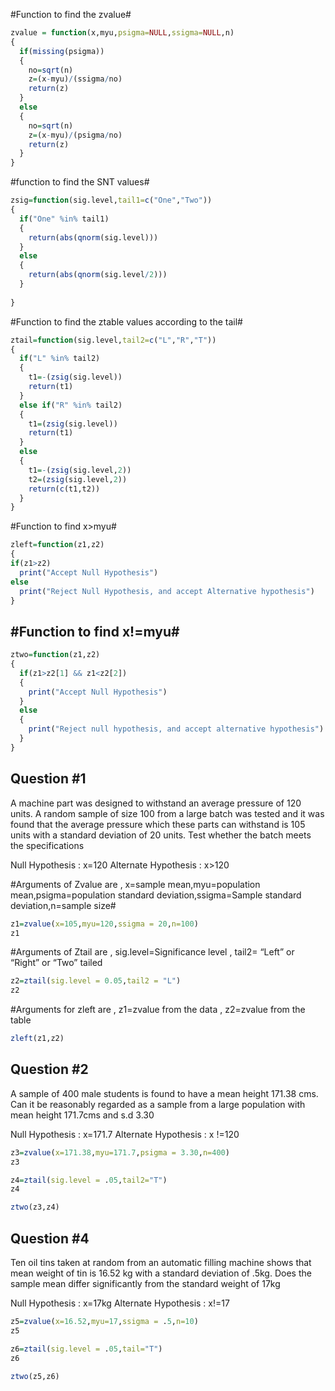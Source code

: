 #Function to find the zvalue#

```r
zvalue = function(x,myu,psigma=NULL,ssigma=NULL,n)
{
  if(missing(psigma))
  {
    no=sqrt(n)
    z=(x-myu)/(ssigma/no)
    return(z)
  }
  else
  {
    no=sqrt(n)
    z=(x-myu)/(psigma/no)
    return(z)
  }
}
```

#function to find the SNT values#
```r
zsig=function(sig.level,tail1=c("One","Two"))
{
  if("One" %in% tail1)
  {
    return(abs(qnorm(sig.level)))
  }
  else
  {
    return(abs(qnorm(sig.level/2)))
  }
  
}
```

#Function to find the ztable values according to the tail#

```r
ztail=function(sig.level,tail2=c("L","R","T"))
{
  if("L" %in% tail2)
  {
    t1=-(zsig(sig.level))
    return(t1)
  }
  else if("R" %in% tail2)
  {
    t1=(zsig(sig.level))
    return(t1) 
  }
  else
  {
    t1=-(zsig(sig.level,2))
    t2=(zsig(sig.level,2))
    return(c(t1,t2))
  }
}
```


#Function to find x>myu#

```r
zleft=function(z1,z2)
{
if(z1>z2)
  print("Accept Null Hypothesis")
else
  print("Reject Null Hypothesis, and accept Alternative hypothesis")
}

```


#Function to find x!=myu#
--------------------------

```r
ztwo=function(z1,z2)
{
  if(z1>z2[1] && z1<z2[2])
  {
    print("Accept Null Hypothesis")
  }
  else
  {
    print("Reject null hypothesis, and accept alternative hypothesis")
  }
}
```

Question #1
-------------

A machine part was designed to withstand an average pressure of 120 units. A random sample of size 100 from a large batch was tested and it was found that the average pressure which these parts can withstand is 105 units with a standard deviation of 20 units. Test whether the batch meets the specifications

Null Hypothesis : x=120
Alternate Hypothesis : x>120

#Arguments of Zvalue are , x=sample mean,myu=population mean,psigma=population standard deviation,ssigma=Sample standard deviation,n=sample size#

```r
z1=zvalue(x=105,myu=120,ssigma = 20,n=100)
z1
```
#Arguments of Ztail are , sig.level=Significance level , tail2= "Left" or "Right" or "Two" tailed

```r
z2=ztail(sig.level = 0.05,tail2 = "L")
z2
```

#Arguments for zleft are , z1=zvalue from the data , z2=zvalue from the table

```r
zleft(z1,z2)
```

Question #2
------------

A sample of 400 male students is found to have a mean height 171.38 cms. Can it be reasonably regarded as a sample from a large population with mean height 171.7cms and s.d 3.30

Null Hypothesis : x=171.7
Alternate Hypothesis : x !=120

```r

z3=zvalue(x=171.38,myu=171.7,psigma = 3.30,n=400)
z3
```

```r
z4=ztail(sig.level = .05,tail2="T")
z4
```

```r
ztwo(z3,z4)
```

Question #4
-------------

Ten oil tins taken at random from an automatic filling machine shows that mean weight of tin is 16.52 kg with a standard deviation of .5kg. Does the sample mean differ significantly from the standard weight of 17kg

Null Hypothesis : x=17kg
Alternate Hypothesis : x!=17

```r
z5=zvalue(x=16.52,myu=17,ssigma = .5,n=10)
z5
```

```r
z6=ztail(sig.level = .05,tail="T")
z6
```

```r
ztwo(z5,z6)
```
